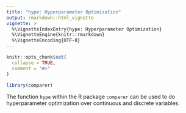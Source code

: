 ```yaml
---
title: "hype: Hyperparameter Optimization"
output: rmarkdown::html_vignette
vignette: >
  %\VignetteIndexEntry{hype: Hyperparameter Optimization}
  %\VignetteEngine{knitr::rmarkdown}
  %\VignetteEncoding{UTF-8}
---
```


```r
knitr::opts_chunk$set(
  collapse = TRUE,
  comment = "#>"
)
```

```r
library(comparer)
```

The function `hype` within the R package `comparer` can
be used to do hyperparameter optimization over
continuous and discrete variables.
